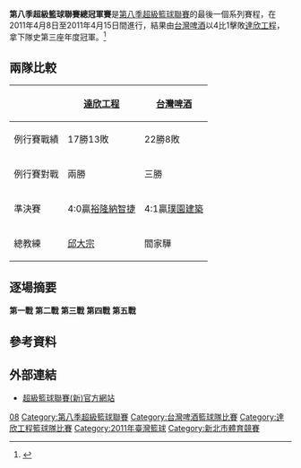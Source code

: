 '''第八季超級籃球聯賽總冠軍賽'''是[[第八季超級籃球聯賽|第八季超級籃球聯賽]]的最後一個系列賽程，在2011年4月8日至2011年4月15日間進行，結果由[[台灣啤酒籃球隊|台灣啤酒]]以4比1擊敗[[達欣工程籃球隊|達欣工程]]，拿下隊史第三座年度冠軍。<ref>{{cite web|url=http://www.nownews.com/n/2011/04/15/521671|title=台啤力壓達欣奪冠！　何守正與小嫻忘情擁吻|publisher=NOWnews|accessdate=2011年4月15日}}{{zh-tw}}</ref>
==兩隊比較==
{| class="wikitable"
|+ 
! scope="col" | 
! scope="col" | [[達欣工程籃球隊|達欣工程]]
! scope="col" | [[台灣啤酒籃球隊|台灣啤酒]]
|-
! scope="row" | 例行賽戰績
| 17勝13敗|| 22勝8敗
|-
! scope="row" | 例行賽對戰
| 兩勝
| 三勝
|-
! scope="row" | 準決賽
| 4:0贏[[裕隆納智捷籃球隊|裕隆納智捷]]
| 4:1贏[[璞園建築籃球隊|璞園建築]]
|-
! scope="row" | 總教練
| [[邱大宗|邱大宗]]
| 閻家驊
|}

==逐場摘要==
'''第一戰'''
{{basketballbox|bg = #fff| date=2011-4-8 |time=19:00 |place=[[新莊體育館|新莊體育館]]
|team1=[[達欣工程籃球隊|達欣工程]] |score1=59
|team2='''[[台灣啤酒籃球隊|台灣啤酒]]''' |score2='''62'''
|report=[http://sbl.basketball-tpe.org/game/CwF7YiiaHdbFhJ0C7wj7zw 賽後數據]
|Q1= |Q2= |Q3= |Q4=
|points1=佛伊爾 22 |points2=瓊斯 13
|rebounds1=佛伊爾 13 |rebounds2=瓊斯 16
|assist1=林宜輝 4 |assist2=[[何守正|何守正]] 3
|attendance=
|referee=
}}
'''第二戰'''
{{basketballbox|bg = #fff| date=2011-4-9 |time=19:00 |place=[[新莊體育館|新莊體育館]]
|team1='''[[台灣啤酒籃球隊|台灣啤酒]]''' |score1='''80'''
|team2=[[達欣工程籃球隊|達欣工程]] |score2=75
|report=[http://sbl.basketball-tpe.org/game/bXZVwGqdlB4Rk4yTNWGjxA 賽後數據]
|Q1= |Q2= |Q3= |Q4=
|points1=[[楊敬敏|楊敬敏]] 25 |points2=佛伊爾 27
|rebounds1=瓊斯 12 |rebounds2=佛伊爾 13
|assist1=[[楊敬敏|楊敬敏]] 4 |assist2=[[田壘|田壘]] 3
|attendance=
|referee=
}}
'''第三戰'''
{{basketballbox|bg = #fff| date=2011-4-10 |time=19:00 |place=[[新莊體育館|新莊體育館]]
|team1=[[達欣工程籃球隊|達欣工程]] |score1=89
|team2='''[[台灣啤酒籃球隊|台灣啤酒]]''' |score2='''94'''
|report=[http://sbl.basketball-tpe.org/game/pgdHNQOmfQkuPoCTsCi1bw 賽後數據]
|Q1= |Q2= |Q3= |Q4= |OT=0–0
|points1=佛伊爾 24 |points2=[[吳岱豪|吳岱豪]] 29
|rebounds1=佛伊爾 13 |rebounds2=瓊斯 12
|assist1=王志群 4 |assist2=周資華 6
|attendance=
|referee=
}}
'''第四戰'''
{{basketballbox|bg = #fff| date=2011-4-13 |time=19:00 |place=[[新莊體育館|新莊體育館]]
|team1=[[台灣啤酒籃球隊|台灣啤酒]] |score1=73
|team2='''[[達欣工程籃球隊|達欣工程]]''' |score2='''76'''
|report=[http://sbl.basketball-tpe.org/game/7xrUQ4wZAPNRcHIj630MOw 賽後數據]
|Q1= |Q2= |Q3= |Q4=
|points1=[[楊敬敏|楊敬敏]] 23 |points2=佛伊爾 25
|rebounds1=瓊斯 10 |rebounds2=張智峰 7
|assist1=[[鄭人維|鄭人維]] 3 |assist2=張智峰 6
|attendance=
|referee=
}}
'''第五戰'''
{{basketballbox|bg = #fff| date=2011-4-15 |time=19:00 |place=[[新莊體育館|新莊體育館]]
|team1=[[達欣工程籃球隊|達欣工程]] |score1=78
|team2='''[[台灣啤酒籃球隊|台灣啤酒]]''' |score2='''83'''
|report=[http://sbl.basketball-tpe.org/game/GEXDch6hytpseAT01ff7Vw 賽後數據]
|Q1= |Q2= |Q3= |Q4=|OT=0–0
|points1=張智峰 17 |points2=[[楊敬敏|楊敬敏]] 23
|rebounds1=[[田壘|田壘]] 7 |rebounds2=瓊斯 14
|assist1=佛伊爾 2 |assist2=楊玉明 5
|attendance=
|referee=
}}

==參考資料==
{{reflist}}

==外部連結==
* [http://sbl.choxue.com/ 超級籃球聯賽(新)官方網站]

{{SBL}}

[[Category:超級籃球聯賽總冠軍賽|08]]
[[Category:第八季超級籃球聯賽|Category:第八季超級籃球聯賽]]
[[Category:台灣啤酒籃球隊比賽|Category:台灣啤酒籃球隊比賽]]
[[Category:達欣工程籃球隊比賽|Category:達欣工程籃球隊比賽]]
[[Category:2011年臺灣籃球|Category:2011年臺灣籃球]]
[[Category:新北市體育競賽|Category:新北市體育競賽]]